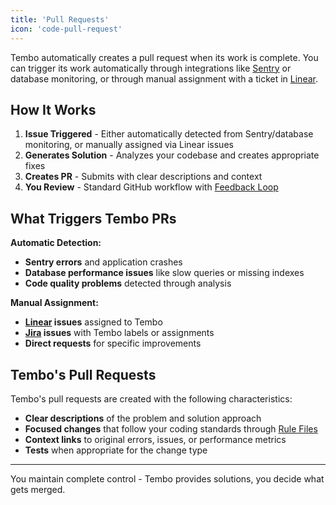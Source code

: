 ```yaml
---
title: 'Pull Requests'
icon: 'code-pull-request'
---
```


Tembo automatically creates a pull request when its work is complete. You can trigger its work automatically through integrations like [Sentry](/integrations/sentry) or database monitoring, or through manual assignment with a ticket in [Linear](/integrations/linear).

## How It Works

1. **Issue Triggered** - Either automatically detected from Sentry/database monitoring, or manually assigned via Linear issues
2. **Generates Solution** - Analyzes your codebase and creates appropriate fixes
3. **Creates PR** - Submits with clear descriptions and context
4. **You Review** - Standard GitHub workflow with [Feedback Loop](/features/feedback-loop)

## What Triggers Tembo PRs

**Automatic Detection:**
- **Sentry errors** and application crashes
- **Database performance issues** like slow queries or missing indexes
- **Code quality problems** detected through analysis

**Manual Assignment:**
- **[Linear](/integrations/linear) issues** assigned to Tembo
- **[Jira](/integrations/jira) issues** with Tembo labels or assignments
- **Direct requests** for specific improvements

## Tembo's Pull Requests

Tembo's pull requests are created with the following characteristics:

- **Clear descriptions** of the problem and solution approach
- **Focused changes** that follow your coding standards through [Rule Files](/features/rule-files)
- **Context links** to original errors, issues, or performance metrics
- **Tests** when appropriate for the change type

---

You maintain complete control - Tembo provides solutions, you decide what gets merged.
